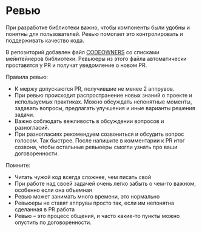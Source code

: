 
<Meta title="Common|Developers/Ревью" id="common-develop-review" />

# Ревью

При разработке библиотеки важно, чтобы компоненты были удобны и понятны для пользователей. Ревью помогает это контролировать и поддерживать качество кода.

В репозиторий добавлен файл [CODEOWNERS](https://github.com/gpn-prototypes/ui-kit/blob/master/.github/CODEOWNERS) со списками мейнтейнеров библиотеки. Ревьюеры из этого файла автоматически проставятся у PR и получат уведомление о новом PR.

Правила ревью:

- К мержу допускаются PR, получившие не менее 2 аппрувов.
- При ревью происходит распространение новых знаний о проекте и используемых практиках. Можно обсуждать непонятные моменты, задавать вопросы, предлагать улучшения и иные варианты решения задачи.
- Важно соблюдать вежливость в обсуждении вопросов и разногласий.
- При разногласиях рекомендуем созвониться и обсудить вопрос голосом. Так быстрее. После напишите в комментарии к PR итог созвона, чтобы остальные ревьюеры смогли узнать про ваши договоренности.

Помните:

- Читать чужой код всегда сложнее, чем писать свой
- При работе над своей задачей очень легко забыть о чем-то важном, особенно если она объемная
- Ревью может занимать много времени, это нормально
- Ревьюеры не ставят аппрувы просто так, если им непонятна сделанная в PR работа
- Ревью – это процесс общения, и часто какие-то пункты можно опустить по договоренности.

